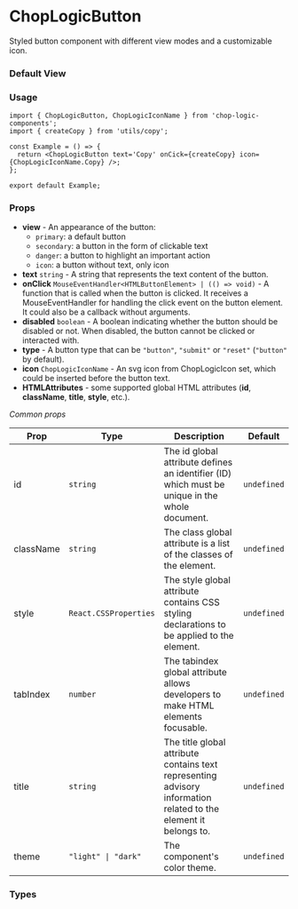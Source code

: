 
<Meta of={ButtonStories} title='Button' />

# ChopLogicButton

Styled button component with different view modes and a customizable icon.

### Default View

<Canvas of={ButtonStories.PrimaryButton} />

### Usage

```tsx
import { ChopLogicButton, ChopLogicIconName } from 'chop-logic-components';
import { createCopy } from 'utils/copy';

const Example = () => {
  return <ChopLogicButton text='Copy' onCick={createCopy} icon={ChopLogicIconName.Copy} />;
};

export default Example;
```

### Props

- **view** - An appearance of the button:
  - `primary`: a default button
  - `secondary`: a button in the form of clickable text
  - `danger`: a button to highlight an important action
  - `icon`: a button without text, only icon
- **text** `string` - A string that represents the text content of the button.
- **onClick** `MouseEventHandler<HTMLButtonElement> | (() => void)` - A function that is called when the button is clicked. It receives a MouseEventHandler for handling the click event on the button element. It could also be a callback without arguments.
- **disabled** `boolean` - A boolean indicating whether the button should be disabled or not. When disabled, the button cannot be clicked or interacted with.
- **type** - A button type that can be `"button"`, `"submit"` or `"reset"` (`"button"` by default).
- **icon** `ChopLogicIconName` - An svg icon from ChopLogicIcon set, which could be inserted before the button text.
- **HTMLAttributes** - some supported global HTML attributes (**id**, **className**, **title**, **style**, etc.).

_Common props_

| Prop      | Type                  | Description                                                                                                      | Default     |
| --------- | --------------------- | ---------------------------------------------------------------------------------------------------------------- | ----------- |
| id        | `string`              | The id global attribute defines an identifier (ID) which must be unique in the whole document.                   | `undefined` |
| className | `string`              | The class global attribute is a list of the classes of the element.                                              | `undefined` |
| style     | `React.CSSProperties` | The style global attribute contains CSS styling declarations to be applied to the element.                       | `undefined` |
| tabIndex  | `number`              | The tabindex global attribute allows developers to make HTML elements focusable.                                 | `undefined` |
| title     | `string`              | The title global attribute contains text representing advisory information related to the element it belongs to. | `undefined` |
| theme     | `"light" \| "dark"`   | The component's color theme.                                                                                     | `undefined` |

### Types

```ts
type ChopLogicButtonView = 'primary' | 'secondary' | 'danger' | 'icon';
```

```ts
type ChopLogicButtonProps = React.ButtonHTMLAttributes<HTMLButtonElement> & {
  onClick?: MouseEventHandler<HTMLButtonElement> | (() => void);
  view?: ChopLogicButtonView;
  label?: string;
  icon?: ChopLogicIconName;
  text?: string;
  extended?: boolean;
};
```
